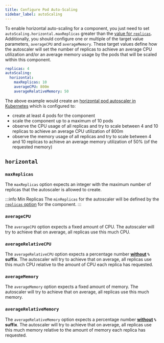 ```yaml
---
title: Configure Pod Auto-Scaling
sidebar_label: autoScaling
---
```


To enable horizontal auto-scaling for a component, you just need to set `autoScaling.horizontal.maxReplicas` greater than the [value for `replicas`](../configuration/replicas.mdx). Additionally, you should configure one or multiple of the target value parameters, `averageCPU` and `averageMemory`. These target values define how the autoscaler will set the number of replicas to achieve an average CPU utilization and/or an average memory usage by the pods that will be scaled within this component.

```yaml
replicas: 4
autoScaling:
  horizontal:
    maxReplicas: 10
    averageCPU: 800m
    averageRelativeMemory: 50
```
The above example would create an [horizontal pod autoscaler in Kubernetes](https://kubernetes.io/docs/tasks/run-application/horizontal-pod-autoscale/) which is configured to:

- create at least 4 pods for the component
- scale the component up to a maximum of 10 pods
- observe the CPU usage of all replicas and try to scale between 4 and 10 replicas to achieve an average CPU utilization of 800m
- observe the memory usage of all replicas and try to scale between 4 and 10 replicas to achieve an average memory utilization of 50% (of the requested memory)


## `horizontal`

### `maxReplicas`
The `maxReplicas` option expects an integer with the maximum number of replicas that the autoscaler is allowed to create.

:::info Min Replicas
The `minReplicas` for the autoscaler will be defined by the [`replicas` option](../configuration/replicas.mdx) for the component.
:::


### `averageCPU`
The `averageCPU` option expects a fixed amount of CPU. The autoscaler will try to achieve that on average, all replicas use this much CPU.


### `averageRelativeCPU`
The `averageRelativeCPU` option expects a percentage number **<u>without</u> `%` suffix**. The autoscaler will try to achieve that on average, all replicas use this much CPU relative to the amount of CPU each replica has requested.


### `averageMemory`
The `averageMemory` option expects a fixed amount of memory. The autoscaler will try to achieve that on average, all replicas use this much memory.


### `averageRelativeMemory`
The `averageRelativeMemory` option expects a percentage number **<u>without</u> `%` suffix**. The autoscaler will try to achieve that on average, all replicas use this much memory relative to the amount of memory each replica has requested.
